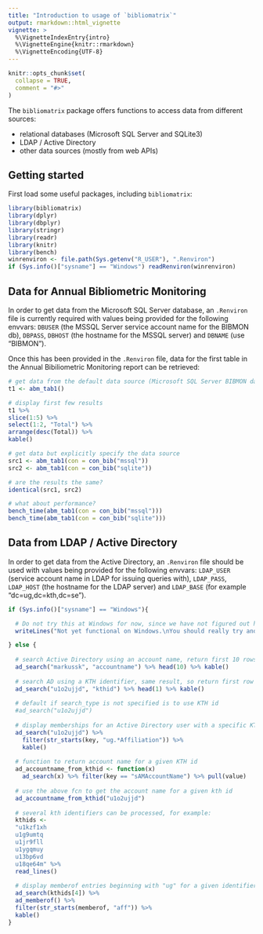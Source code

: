 ```yaml
---
title: "Introduction to usage of `bibliomatrix`"
output: rmarkdown::html_vignette
vignette: >
  %\VignetteIndexEntry{intro}
  %\VignetteEngine{knitr::rmarkdown}
  %\VignetteEncoding{UTF-8}
---
```


```r
knitr::opts_chunk$set(
  collapse = TRUE,
  comment = "#>"
)
```

The `bibliomatrix` package offers functions to access data from different sources:

- relational databases (Microsoft SQL Server and SQLite3)
- LDAP / Active Directory
- other data sources (mostly from web APIs)

## Getting started

First load some useful packages, including `bibliomatrix`:


```r
library(bibliomatrix)
library(dplyr)
library(dbplyr)
library(stringr)
library(readr)
library(knitr)
library(bench)
winrenviron <- file.path(Sys.getenv("R_USER"), ".Renviron")
if (Sys.info()["sysname"] == "Windows") readRenviron(winrenviron)
```

## Data for Annual Bibliometric Monitoring

In order to get data from the Microsoft SQL Server database, an `.Renviron` file is currently required with values being provided for the following envvars: `DBUSER` (the MSSQL Server service account name for the BIBMON db), `DBPASS`, `DBHOST` (the hostname for the MSSQL server) and `DBNAME` (use "BIBMON").

Once this has been provided in the `.Renviron` file, data for the first table in the Annual Bibiliometric Monitoring report can be retrieved:

```r

# get data from the default data source (Microsoft SQL Server BIBMON database)
t1 <- abm_tab1()

# display first few results
t1 %>% 
slice(1:5) %>% 
select(1:2, "Total") %>% 
arrange(desc(Total)) %>% 
kable()

# get data but explicitly specify the data source 
src1 <- abm_tab1(con = con_bib("mssql"))
src2 <- abm_tab1(con = con_bib("sqlite"))

# are the results the same?
identical(src1, src2)

# what about performance?
bench_time(abm_tab1(con = con_bib("mssql")))
bench_time(abm_tab1(con = con_bib("sqlite")))

```

## Data from LDAP / Active Directory

In order to get data from the Active Directory, an `.Renviron` file should be used with values being provided for the following envvars: `LDAP_USER` (service account name in LDAP for issuing queries with), `LDAP_PASS`, `LDAP_HOST` (the hostname for the LDAP server) and `LDAP_BASE` (for example "dc=ug,dc=kth,dc=se").

```r

if (Sys.info()["sysname"] == "Windows"){

  # Do not try this at Windows for now, since we have not figured out how to make it work yet
  writeLines("Not yet functional on Windows.\nYou should really try another OS. :)")

} else {
  
  # search Active Directory using an account name, return first 10 rows
  ad_search("markussk", "accountname") %>% head(10) %>% kable()
  
  # search AD using a KTH identifier, same result, so return first row only
  ad_search("u1o2ujjd", "kthid") %>% head(1) %>% kable()
  
  # default if search_type is not specified is to use KTH id
  #ad_search("u1o2ujjd")
  
  # display memberships for an Active Directory user with a specific KTH id
  ad_search("u1o2ujjd") %>%
    filter(str_starts(key, "ug.*Affiliation")) %>%
    kable()
  
  # function to return account name for a given KTH id
  ad_accountname_from_kthid <- function(x)
    ad_search(x) %>% filter(key == "sAMAccountName") %>% pull(value)
  
  # use the above fcn to get the account name for a given kth id
  ad_accountname_from_kthid("u1o2ujjd")
  
  # several kth identifiers can be processed, for example:
  kthids <-
  "u1kzf1xh
  u1g9umtq
  u1jr9fll
  u1ygqmuy
  u13bp6vd
  u18qe64m" %>%
  read_lines()
  
  # display memberof entries beginning with "ug" for a given identifier
  ad_search(kthids[4]) %>%
  ad_memberof() %>%
  filter(str_starts(memberof, "aff")) %>%
  kable()
}
```

